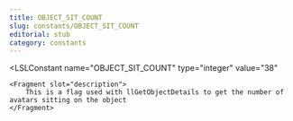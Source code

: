 ```yaml
---
title: OBJECT_SIT_COUNT
slug: constants/OBJECT_SIT_COUNT
editorial: stub
category: constants
---
```


<LSLConstant
	name="OBJECT_SIT_COUNT"
	type="integer"
	value="38"
>
	<Fragment slot="description">
		This is a flag used with llGetObjectDetails to get the number of avatars sitting on the object
	</Fragment>
</LSLConstant>
